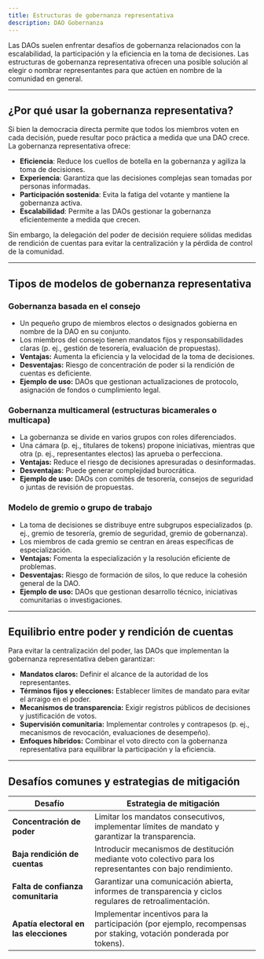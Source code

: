 ```yaml
---
title: Estructuras de gobernanza representativa
description: DAO Gobernanza
---
```


Las DAOs suelen enfrentar desafíos de gobernanza relacionados con la escalabilidad, la participación y la eficiencia en la toma de decisiones. Las estructuras de gobernanza representativa ofrecen una posible solución al elegir o nombrar representantes para que actúen en nombre de la comunidad en general.

---

## **¿Por qué usar la gobernanza representativa?**

Si bien la democracia directa permite que todos los miembros voten en cada decisión, puede resultar poco práctica a medida que una DAO crece. La gobernanza representativa ofrece:

- **Eficiencia**: Reduce los cuellos de botella en la gobernanza y agiliza la toma de decisiones.
- **Experiencia**: Garantiza que las decisiones complejas sean tomadas por personas informadas.
- **Participación sostenida**: Evita la fatiga del votante y mantiene la gobernanza activa.
- **Escalabilidad**: Permite a las DAOs gestionar la gobernanza eficientemente a medida que crecen.

Sin embargo, la delegación del poder de decisión requiere sólidas medidas de rendición de cuentas para evitar la centralización y la pérdida de control de la comunidad.

---

## **Tipos de modelos de gobernanza representativa**

### **Gobernanza basada en el consejo**
- Un pequeño grupo de miembros electos o designados gobierna en nombre de la DAO en su conjunto.
- Los miembros del consejo tienen mandatos fijos y responsabilidades claras (p. ej., gestión de tesorería, evaluación de propuestas).
- **Ventajas:** Aumenta la eficiencia y la velocidad de la toma de decisiones.
- **Desventajas:** Riesgo de concentración de poder si la rendición de cuentas es deficiente.
- **Ejemplo de uso:** DAOs que gestionan actualizaciones de protocolo, asignación de fondos o cumplimiento legal.


### **Gobernanza multicameral (estructuras bicamerales o multicapa)**
- La gobernanza se divide en varios grupos con roles diferenciados.
- Una cámara (p. ej., titulares de tokens) propone iniciativas, mientras que otra (p. ej., representantes electos) las aprueba o perfecciona.
- **Ventajas:** Reduce el riesgo de decisiones apresuradas o desinformadas. 
- **Desventajas:** Puede generar complejidad burocrática.
- **Ejemplo de uso:** DAOs con comités de tesorería, consejos de seguridad o juntas de revisión de propuestas.

### **Modelo de gremio o grupo de trabajo**
- La toma de decisiones se distribuye entre subgrupos especializados (p. ej., gremio de tesorería, gremio de seguridad, gremio de gobernanza).
- Los miembros de cada gremio se centran en áreas específicas de especialización.
- **Ventajas:** Fomenta la especialización y la resolución eficiente de problemas.
- **Desventajas:** Riesgo de formación de silos, lo que reduce la cohesión general de la DAO.
- **Ejemplo de uso:** DAOs que gestionan desarrollo técnico, iniciativas comunitarias o investigaciones.

---

## **Equilibrio entre poder y rendición de cuentas**

Para evitar la centralización del poder, las DAOs que implementan la gobernanza representativa deben garantizar:

- **Mandatos claros:** Definir el alcance de la autoridad de los representantes. 
- **Términos fijos y elecciones:** Establecer límites de mandato para evitar el arraigo en el poder.
- **Mecanismos de transparencia:** Exigir registros públicos de decisiones y justificación de votos.
- **Supervisión comunitaria:** Implementar controles y contrapesos (p. ej., mecanismos de revocación, evaluaciones de desempeño).
- **Enfoques híbridos:** Combinar el voto directo con la gobernanza representativa para equilibrar la participación y la eficiencia.

---

## **Desafíos comunes y estrategias de mitigación**

| **Desafío** | **Estrategia de mitigación** |
|--------------|----------------------|
| **Concentración de poder** | Limitar los mandatos consecutivos, implementar límites de mandato y garantizar la transparencia. |
| **Baja rendición de cuentas** | Introducir mecanismos de destitución mediante voto colectivo para los representantes con bajo rendimiento. |
| **Falta de confianza comunitaria** | Garantizar una comunicación abierta, informes de transparencia y ciclos regulares de retroalimentación. |
| **Apatía electoral en las elecciones** | Implementar incentivos para la participación (por ejemplo, recompensas por staking, votación ponderada por tokens). |